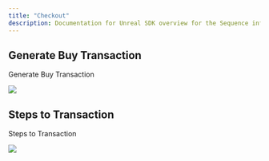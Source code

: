 ---
title: "Checkout"
description: Documentation for Unreal SDK overview for the Sequence infrastructure stack for web3 gaming.
---

## Generate Buy Transaction

Generate Buy Transaction

<Tabs>
    <Tab title="Blueprint">
        <Frame>
            <img src="/images/unreal/generate_buy_transaction.png" />
        </Frame>
    </Tab>
</Tabs>

## Steps to Transaction

Steps to Transaction

<Tabs>
    <Tab title="Blueprint">
        <Frame>
            <img src="/images/unreal/steps_to_transaction.png" />
        </Frame>
    </Tab>
</Tabs>
